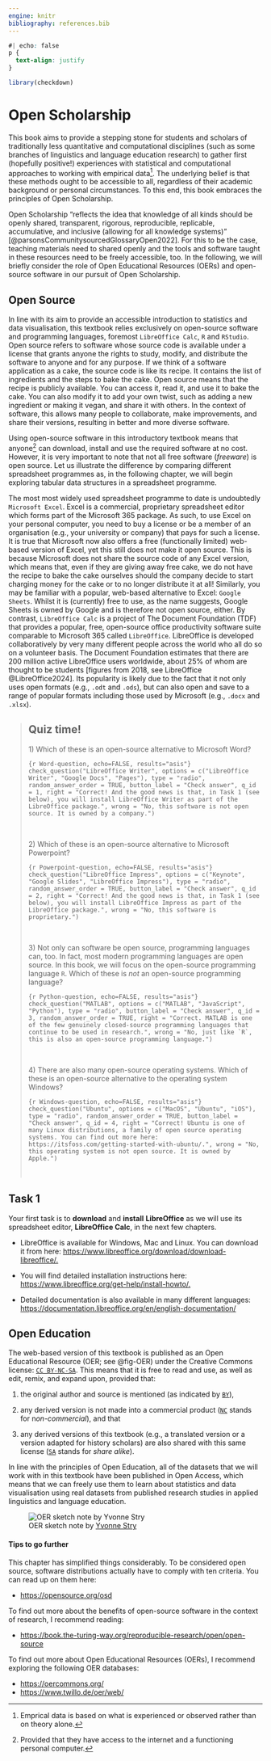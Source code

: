 ```yaml
---
engine: knitr
bibliography: references.bib
---
```


```css
#| echo: false
p {
  text-align: justify
}
```

```r
library(checkdown)
```

# Open Scholarship

This book aims to provide a stepping stone for students and scholars of traditionally less quantitative and computational disciplines (such as some branches of linguistics and language education research) to gather first (hopefully positive!) experiences with statistical and computational approaches to working with empirical data[^openscholarship-1]. The underlying belief is that these methods ought to be accessible to all, regardless of their academic background or personal circumstances. To this end, this book embraces the principles of Open Scholarship.

[^openscholarship-1]: Emprical data is based on what is experienced or observed rather than on theory alone.

Open Scholarship "reflects the idea that knowledge of all kinds should be openly shared, transparent, rigorous, reproducible, replicable, accumulative, and inclusive (allowing for all knowledge systems)" [@parsonsCommunitysourcedGlossaryOpen2022]. For this to be the case, teaching materials need to shared openly and the tools and software taught in these resources need to be freely accessible, too. In the following, we will briefly consider the role of Open Educational Resources (OERs) and open-source software in our pursuit of Open Scholarship.

## Open Source

In line with its aim to provide an accessible introduction to statistics and data visualisation, this textbook relies exclusively on open-source software and programming languages, foremost `LibreOffice Calc`, `R` and `RStudio`. Open source refers to software whose source code is available under a license that grants anyone the rights to study, modify, and distribute the software to anyone and for any purpose. If we think of a software application as a cake, the source code is like its recipe. It contains the list of ingredients and the steps to bake the cake. Open source means that the recipe is publicly available. You can access it, read it, and use it to bake the cake. You can also modify it to add your own twist, such as adding a new ingredient or making it vegan, and share it with others. In the context of software, this allows many people to collaborate, make improvements, and share their versions, resulting in better and more diverse software.

Using open-source software in this introductory textbook means that anyone[^openscholarship-2] can download, install and use the required software at no cost. However, it is very important to note that not all free software (*freeware*) is open source. Let us illustrate the difference by comparing different spreadsheet programmes as, in the following chapter, we will begin exploring tabular data structures in a spreadsheet programme.

[^openscholarship-2]: Provided that they have access to the internet and a functioning personal computer.

The most most widely used spreadsheet programme to date is undoubtedly `Microsoft Excel`. Excel is a commercial, proprietary spreadsheet editor which forms part of the Microsoft 365 package. As such, to use Excel on your personal computer, you need to buy a license or be a member of an organisation (e.g., your university or company) that pays for such a license. It is true that Microsoft now also offers a free (functionally limited) web-based version of Excel, yet this still does not make it open source. This is because Microsoft does not share the source code of any Excel version, which means that, even if they are giving away free cake, we do not have the recipe to bake the cake ourselves should the company decide to start charging money for the cake or to no longer distribute it at all! Similarly, you may be familiar with a popular, web-based alternative to Excel: `Google Sheets`. Whilst it is (currently) free to use, as the name suggests, Google Sheets is owned by Google and is therefore not open source, either. By contrast, `LibreOffice Calc` is a project of The Document Foundation (TDF) that provides a popular, free, open-source office productivity software suite comparable to Microsoft 365 called `LibreOffice`. LibreOffice is developed collaboratively by very many different people across the world who all do so on a volunteer basis. The Document Foundation estimates that there are 200 million active LibreOffice users worldwide, about 25% of whom are thought to be students [figures from 2018, see LibreOffice @LibreOffice2024]. Its popularity is likely due to the fact that it not only uses open formats (e.g., `.odt` and `.ods`), but can also open and save to a range of popular formats including those used by Microsoft (e.g., `.docx` and `.xlsx`).

> ## Quiz time! {.unnumbered}
>
> 1\) Which of these is an open-source alternative to Microsoft Word?
>
> ```{r Word-question, echo=FALSE, results="asis"}
> check_question("LibreOffice Writer", options = c("LibreOffice Writer", "Google Docs", "Pages"), type = "radio",
> random_answer_order = TRUE,
> button_label = "Check answer", q_id = 1,
> right = "Correct! And the good news is that, in Task 1 (see below), you will install LibreOffice Writer as part of the LibreOffice package.",
> wrong = "No, this software is not open source. It is owned by a company.")
> ```
>
>  
>
> 2\) Which of these is an open-source alternative to Microsoft Powerpoint?
>
> ```{r Powerpoint-question, echo=FALSE, results="asis"}
> check_question("LibreOffice Impress", options = c("Keynote", "Google Slides", "LibreOffice Impress"), type = "radio",
> random_answer_order = TRUE,
> button_label = "Check answer", q_id = 2,
> right = "Correct! And the good news is that, in Task 1 (see below), you will install LibreOffice Impress as part of the LibreOffice package.",
> wrong = "No, this software is proprietary.")
> ```
>
>  
>
> 3\) Not only can software be open source, programming languages can, too. In fact, most modern programming languages are open source. In this book, we will focus on the open-source programming language `R`. Which of these is *not* an open-source programming language?
>
> ```{r Python-question, echo=FALSE, results="asis"}
> check_question("MATLAB", options = c("MATLAB", "JavaScript", "Python"), type = "radio",
> button_label = "Check answer", q_id = 3,
> random_answer_order = TRUE,
> right = "Correct. MATLAB is one of the few genuinely closed-source programming languages that continue to be used in research.",
> wrong = "No, just like `R`, this is also an open-source programming language.")
> ```
>
>  
>
> 4\) There are also many open-source operating systems. Which of these is an open-source alternative to the operating system Windows?
>
> ```{r Windows-question, echo=FALSE, results="asis"}
> check_question("Ubuntu", options = c("MacOS", "Ubuntu", "iOS"), type = "radio",
> random_answer_order = TRUE,
> button_label = "Check answer", q_id = 4,
> right = "Correct! Ubuntu is one of many Linux distributions, a family of open source operating systems. You can find out more here: https://itsfoss.com/getting-started-with-ubuntu/.",
> wrong = "No, this operating system is not open source. It is owned by Apple.")
> ```
>
>  

::: callout-caution
## Task 1

Your first task is to **download** and **install** **LibreOffice** as we will use its spreadsheet editor, **LibreOffice Calc**, in the next few chapters.

-   LibreOffice is available for Windows, Mac and Linux. You can download it from here: <https://www.libreoffice.org/download/download-libreoffice/.>

-   You will find detailed installation instructions here: [https://www.libreoffice.org/get-help/install-howto/.](https://www.libreoffice.org/get-help/install-howto/.You)

-   Detailed documentation is also available in many different languages: <https://documentation.libreoffice.org/en/english-documentation/>
:::

## Open Education

The web-based version of this textbook is published as an Open Educational Resource (OER; see @fig-OER) under the Creative Commons license: [`CC BY-NC-SA`](https://creativecommons.org/licenses/by-nc-sa/4.0/). This means that it is free to read and use, as well as edit, remix, and expand upon, provided that:

1.  the original author and source is mentioned (as indicated by [`BY`](https://creativecommons.org/licenses/by-nc-sa/4.0/)),

2.  any derived version is not made into a commercial product ([`NC`](https://creativecommons.org/licenses/by-nc-sa/4.0/) stands for n*on-commercial*), and that

3.  any derived versions of this textbook (e.g., a translated version or a version adapted for history scholars) are also shared with this same license ([`SA`](https://creativecommons.org/licenses/by-nc-sa/4.0/) stands for *share alike*).

In line with the principles of Open Education, all of the datasets that we will work with in this textbook have been published in Open Access, which means that we can freely use them to learn about statistics and data visualisation using real datasets from published research studies in applied linguistics and language education.

![OER sketch note by [Yvonne Stry](https://leko.th-nuernberg.de/portal_digitale_lehre/praxisbeispiele/lehrmaterialien-teilen-fuer-flexibles-lernen/)](images/oer.jpg){#fig-OER fig-alt="Sketchnote Grafik zu Open Educational Resources" fig-align="center"}

::: {.callout-note collapse="true"}
#### Tips to go further

This chapter has simplified things considerably. To be considered open source, software distributions actually have to comply with ten criteria. You can read up on them here:

-   <https://opensource.org/osd>

To find out more about the benefits of open-source software in the context of research, I recommend reading:

-   <https://book.the-turing-way.org/reproducible-research/open/open-source>

To find out more about Open Educational Resources (OERs), I recommend exploring the following OER databases:

-   <https://oercommons.org/>
-   <https://www.twillo.de/oer/web/>
:::

